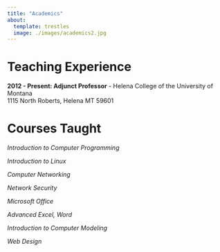 ```yaml
---
title: "Academics"
about:
  template: trestles
  image: ./images/academics2.jpg
---
```


# Teaching Experience

**2012 - Present: Adjunct Professor** - Helena College of the University of Montana\
1115 North Roberts, Helena MT 59601

# Courses Taught

*Introduction to Computer Programming*

*Introduction to Linux*

*Computer Networking*

*Network Security*

*Microsoft Office*

*Advanced Excel, Word*

*Introduction to Computer Modeling*

*Web Design*
